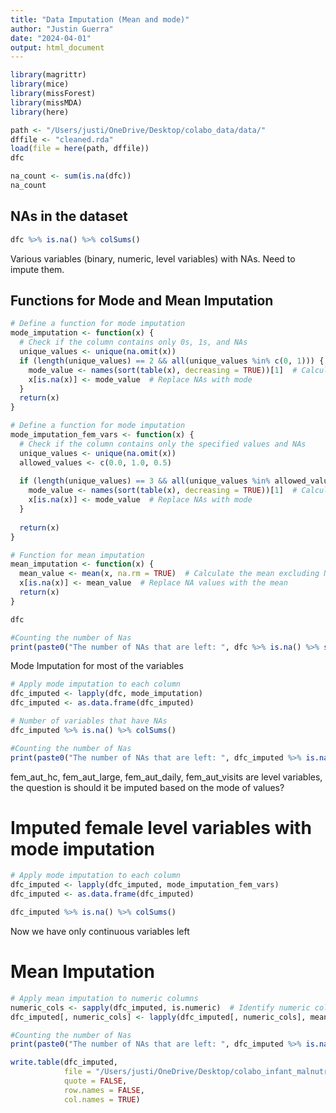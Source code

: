 ```yaml
---
title: "Data Imputation (Mean and mode)"
author: "Justin Guerra"
date: "2024-04-01"
output: html_document
---
```


```r
library(magrittr)
library(mice)
library(missForest)
library(missMDA)
library(here) 
```

```r
path <- "/Users/justi/OneDrive/Desktop/colabo_data/data/"
dffile <- "cleaned.rda"
load(file = here(path, dffile))
dfc
```

```r
na_count <- sum(is.na(dfc))
na_count
```
## NAs in the dataset
```r
dfc %>% is.na() %>% colSums()
```
Various variables (binary, numeric, level variables) with NAs. Need to impute them.



## Functions for Mode and Mean Imputation
```r
# Define a function for mode imputation
mode_imputation <- function(x) {
  # Check if the column contains only 0s, 1s, and NAs
  unique_values <- unique(na.omit(x))
  if (length(unique_values) == 2 && all(unique_values %in% c(0, 1))) {
    mode_value <- names(sort(table(x), decreasing = TRUE))[1]  # Calculate the mode
    x[is.na(x)] <- mode_value  # Replace NAs with mode
  }
  return(x)
}

# Define a function for mode imputation
mode_imputation_fem_vars <- function(x) {
  # Check if the column contains only the specified values and NAs
  unique_values <- unique(na.omit(x))
  allowed_values <- c(0.0, 1.0, 0.5)
  
  if (length(unique_values) == 3 && all(unique_values %in% allowed_values)) {
    mode_value <- names(sort(table(x), decreasing = TRUE))[1]  # Calculate the mode
    x[is.na(x)] <- mode_value  # Replace NAs with mode
  }
  
  return(x)
}

# Function for mean imputation
mean_imputation <- function(x) {
  mean_value <- mean(x, na.rm = TRUE)  # Calculate the mean excluding NA values
  x[is.na(x)] <- mean_value  # Replace NA values with the mean
  return(x)
}


```

```r
dfc
```

```r
#Counting the number of Nas
print(paste0("The number of NAs that are left: ", dfc %>% is.na() %>% sum()))
```


Mode Imputation for most of the variables
```r
# Apply mode imputation to each column
dfc_imputed <- lapply(dfc, mode_imputation)
dfc_imputed <- as.data.frame(dfc_imputed)

# Number of variables that have NAs
dfc_imputed %>% is.na() %>% colSums()

```
```r
#Counting the number of Nas
print(paste0("The number of NAs that are left: ", dfc_imputed %>% is.na() %>% sum()))
```


fem_aut_hc,  fem_aut_large, fem_aut_daily, fem_aut_visits are level variables, the question is should it be imputed based on the mode of values?




# Imputed female level variables with mode imputation
```r
# Apply mode imputation to each column
dfc_imputed <- lapply(dfc_imputed, mode_imputation_fem_vars)
dfc_imputed <- as.data.frame(dfc_imputed)

dfc_imputed %>% is.na() %>% colSums()
```
Now we have only continuous variables left


# Mean Imputation
```r
# Apply mean imputation to numeric columns
numeric_cols <- sapply(dfc_imputed, is.numeric)  # Identify numeric columns
dfc_imputed[, numeric_cols] <- lapply(dfc_imputed[, numeric_cols], mean_imputation)

#Counting the number of Nas
print(paste0("The number of NAs that are left: ", dfc_imputed %>% is.na() %>% sum()))
```

```r
write.table(dfc_imputed,
            file = "/Users/justi/OneDrive/Desktop/colabo_infant_malnutrition/quality_control/Mode_and_mean_imputed_table.txt",
            quote = FALSE,
            row.names = FALSE,
            col.names = TRUE)
```

